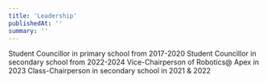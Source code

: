 ```yaml
---
title: 'Leadership'
publishedAt: ''
summary: ''
---
```



Student Councillor in primary school from 2017-2020
Student Councillor in secondary school from 2022-2024
Vice-Chairperson of Robotics@ Apex in 2023
Class-Chairperson in secondary school in 2021 & 2022
